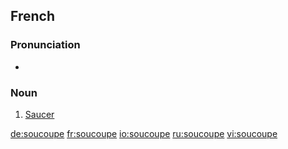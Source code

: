 ==French==

===Pronunciation===
* {{audio|Fr-soucoupe.ogg|Audio}}

===Noun===
{{fr-noun|f}}

# [[saucer|Saucer]]

[[de:soucoupe]]
[[fr:soucoupe]]
[[io:soucoupe]]
[[ru:soucoupe]]
[[vi:soucoupe]]